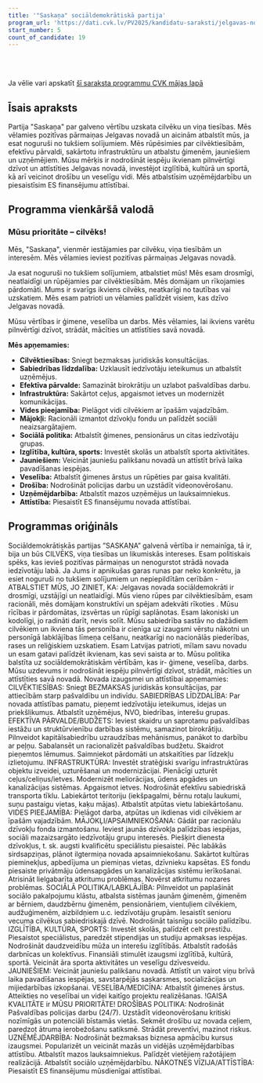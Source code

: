 ```yaml
---
title: '"Saskaņa" sociāldemokrātiskā partija'
program_url: 'https://dati.cvk.lv/PV2025/kandidatu-saraksti/jelgavas-novads/saskana-socialdemokratiska-partija'
start_number: 5
count_of_candidate: 19
---
```



<Badge text="Cilvēktiesības un sociālā palīdzība" variant="note" size="small" /> <Badge text="Infrastruktūras attīstība un pieejamība" variant="note" size="small" /> <Badge text="Pašvaldības pārvaldības efektivitāte" variant="note" size="small" /> <Badge text="Izglītības" variant="note" size="small" /> <Badge text="kultūras un sporta atbalsts" variant="note" size="small" /> <Badge text="Uzņēmējdarbības veicināšana" variant="note" size="small" />

<br/><br/> 

<Card title='Šis ir mākslīga intelekta ģenerēts apraksts' icon='starlight'>
    Ja vēlie vari apskatīt <a href={frontmatter.program_url} target='_blank'>šī saraksta programmu CVK mājas lapā</a>
    </Card>

## Īsais apraksts

Partija "Saskaņa" par galveno vērtību uzskata cilvēku un viņa tiesības. Mēs vēlamies pozitīvas pārmaiņas Jelgavas novadā un aicinām atbalstīt mūs, ja esat noguruši no tukšiem solījumiem. Mēs rūpēsimies par cilvēktiesībām, efektīvu pārvaldi, sakārtotu infrastruktūru un atbalstu ģimenēm, jauniešiem un uzņēmējiem. Mūsu mērķis ir nodrošināt iespēju ikvienam pilnvērtīgi dzīvot un attīstīties Jelgavas novadā, investējot izglītībā, kultūrā un sportā, kā arī veicinot drošību un veselīgu vidi. Mēs atbalstīsim uzņēmējdarbību un piesaistīsim ES finansējumu attīstībai.

## Programma vienkāršā valodā

### Mūsu prioritāte – cilvēks!

Mēs, "Saskaņa", vienmēr iestājamies par cilvēku, viņa tiesībām un interesēm. Mēs vēlamies ieviest pozitīvas pārmaiņas Jelgavas novadā.

Ja esat noguruši no tukšiem solījumiem, atbalstiet mūs! Mēs esam drosmīgi, neatlaidīgi un rūpējamies par cilvēktiesībām. Mēs domājam un rīkojamies pārdomāti. Mums ir svarīgs ikviens cilvēks, neatkarīgi no tautības vai uzskatiem. Mēs esam patrioti un vēlamies palīdzēt visiem, kas dzīvo Jelgavas novadā.

Mūsu vērtības ir ģimene, veselība un darbs. Mēs vēlamies, lai ikviens varētu pilnvērtīgi dzīvot, strādāt, mācīties un attīstīties savā novadā.

**Mēs apņemamies:**

*   **Cilvēktiesības:** Sniegt bezmaksas juridiskās konsultācijas.
*   **Sabiedrības līdzdalība:** Uzklausīt iedzīvotāju ieteikumus un atbalstīt uzņēmējus.
*   **Efektīva pārvalde:** Samazināt birokrātiju un uzlabot pašvaldības darbu.
*   **Infrastruktūra:** Sakārtot ceļus, apgaismot ietves un modernizēt komunikācijas.
*   **Vides pieejamība:** Pielāgot vidi cilvēkiem ar īpašām vajadzībām.
*   **Mājokļi:** Racionāli izmantot dzīvokļu fondu un palīdzēt sociāli neaizsargātajiem.
*   **Sociālā politika:** Atbalstīt ģimenes, pensionārus un citas iedzīvotāju grupas.
*   **Izglītība, kultūra, sports:** Investēt skolās un atbalstīt sporta aktivitātes.
*   **Jauniešiem:** Veicināt jauniešu palikšanu novadā un attīstīt brīvā laika pavadīšanas iespējas.
*   **Veselība:** Atbalstīt ģimenes ārstus un rūpēties par gaisa kvalitāti.
*   **Drošība:** Nodrošināt policijas darbu un uzstādīt videonovērošanu.
*   **Uzņēmējdarbība:** Atbalstīt mazos uzņēmējus un lauksaimniekus.
*   **Attīstība:** Piesaistīt ES finansējumu novada attīstībai.

## Programmas oriģināls

Sociāldemokrātiskās partijas ”SASKAŅA” galvenā vērtība ir nemainīga, tā ir, bija un būs CILVĒKS, viņa tiesības un likumiskās intereses.
Esam politiskais spēks, kas ievieš pozitīvas pārmaiņas un nenogurstot strādā novada iedzīvotāju labā. Ja Jums ir apnikušas garas runas par neko konkrētu, ja esiet noguruši no tukšiem solījumiem un nepiepildītām cerībām - ATBALSTIET MŪS, JO ZINIET, KA: Jelgavas novada sociāldemokrāti ir drosmīgi, uzstājīgi un neatlaidīgi. Mūs vieno rūpes par cilvēktiesībām, esam racionāli, mēs domājam konstruktīvi un spējam adekvāti rīkoties . Mūsu rīcības ir pārdomātas, izsvērtas un rūpīgi saplānotas. Esam lakoniski un kodolīgi, jo radināti darīt, nevis solīt. Mūsu sabiedrība sastāv no dažādiem cilvēkiem un ikviena tās personība ir cienīga uz izaugsmi vērstu nākotni un personīgā labklājības līmeņa celšanu, neatkarīgi no nacionālās piederības, rases un reliģiskiem uzskatiem. Esam Latvijas patrioti, mīlam savu novadu un esam gatavi palīdzēt ikvienam, kas sevi saista ar to. Mūsu politika balstīta uz sociāldemokrātiskām vērtībām, kas ir- ģimene, veselība, darbs. Mūsu uzdevums ir nodrošināt iespēju pilnvērtīgi dzīvot, strādāt, mācīties un attīstīties savā novadā. Novada izaugsmei un attīstībai apņemamies:
CILVĒKTIESĪBAS: Sniegt BEZMAKSAS juridiskās konsultācijas, par attiecībām starp pašvaldību un indivīdu.
SABIEDRĪBAS LĪDZDALĪBA: Par novada attīstības pamatu, pieņemt iedzīvotāju ieteikumus, idejas un priekšlikumus. Atbalstīt uzņēmējus, NVO, biedrības, interešu grupas.
EFEKTĪVA PĀRVALDE/BUDŽETS: Ieviest skaidru un saprotamu pašvaldības iestāžu un struktūrvienību darbības sistēmu, samazinot birokrātiju. Pilnveidot kapitālsabiedrību uzraudzības mehānismus, panākot to darbību ar peļņu. Sabalansēt un racionalizēt pašvaldības budžetu. Skaidrot pieņemtos lēmumus. Saimniekot pārdomāti un atskaitīties par līdzekļu izlietojumu.
INFRASTRUKTŪRA: Investēt stratēģiski svarīgu infrastruktūras objektu izveidei, uzturēšanai un modernizācijai. Pienācīgi uzturēt ceļus/celiņus/ietves. Modernizēt meliorācijas, ūdens apgādes un kanalizācijas sistēmas. Apgaismot ietves. Nodrošināt efektīvu sabiedriskā transporta tīklu. Labiekārtot teritoriju (iekšpagalmi, bērnu rotaļu laukumi, suņu pastaigu vietas, kaķu mājas). Atbalstīt atpūtas vietu labiekārtošanu.
VIDES PIEEJAMĪBA: Pielāgot darba, atpūtas un ikdienas vidi cilvēkiem ar īpašām vajadzībām.
MĀJOKĻI/APSAIMNIEKOŠANA: Gādāt par racionālu dzīvokļu fonda izmantošanu. Ieviest jaunās dzīvokļa palīdzības iespējas, sociāli mazaizsargāto iedzīvotāju grupu interesēs. Piešķirt dienesta dzīvokļus, t. sk. augsti kvalificētu speciālistu piesaistei. Pēc labākās sirdsapziņas, plānot ilgtermiņa novada apsaimniekošanu. Sakārtot kultūras pieminekļus, apbedījuma un piemiņas vietas, dzīvnieku kapsētas. ES fondu piesaiste privātmāju ūdensapgādes un kanalizācijas sistēmu ierīkošanai. Atrisināt lielgabarīta atkritumu problēmas. Novērst atkritumu nozares problēmas.
SOCIĀLĀ POLITIKA/LABKLĀJĪBA: Pilnveidot un paplašināt sociālo pakalpojumu klāstu, atbalsta sistēmas jaunām ģimenēm, ģimenēm ar bērniem, daudzbērnu ģimenēm, pensionāriem, vientuļiem cilvēkiem, audžuģimenēm, aizbildņiem u.c. iedzīvotāju grupām. Iesaistīt senioru vecuma cilvēkus sabiedriskajā dzīvē. Nodrošināt taisnīgu sociālo palīdzību.
IZGLĪTĪBA, KULTŪRA, SPORTS: Investēt skolās, palīdzēt celt prestižu. Piesaistot speciālistus, paredzēt stipendijas un studiju apmaksas iespējas. Nodrošināt daudzveidību mūža un interešu izglītībās. Atbalstīt radošās darbnīcas un kolektīvus. Finansiāli stimulēt izaugsmi izglītībā, kultūrā, sportā. Veicināt āra sporta aktivitātes un veselīgu dzīvesveidu.
JAUNIEŠIEM: Veicināt jauniešu palikšanu novadā. Attīstīt un vairot viņu brīvā laika pavadīšanas iespējas, savstarpējās saskarsmes, socializācijas un mijiedarbības izkopšanai.
VESELĪBA/MEDICĪNA: Atbalstīt ģimenes ārstus. Atteikties no veselībai un videi kaitīgo projektu realizēšanas.
!GAISA KVALITĀTE ir MŪSU PRIORITĀTE!
DROŠĪBAS POLITIKA: Nodrošināt Pašvaldības policijas darbu (24/7). Uzstādīt videonovērošanu kritiski nozīmīgās un potenciāli bīstamās vietās. Sekmēt drošību uz novada ceļiem, paredzot ātruma ierobežošanu satiksmē. Strādāt preventīvi, mazinot riskus.
UZNĒMĒJDARBĪBA: Nodrošināt bezmaksas biznesa apmācību kursus izaugsmei. Popularizēt un veicināt mazās un vidējās uzņēmējdarbības attīstību. Atbalstīt mazos lauksaimniekus. Palīdzēt vietējiem ražotājiem realizācijā. Atbalstīt sociālo uzņēmējdarbību.
NĀKOTNES VĪZIJA/ATTĪSTĪBA: Piesaistīt ES finansējumu mūsdienīgai attīstībai.
